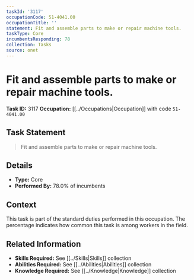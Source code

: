 ```yaml
---
taskId: '3117'
occupationCode: 51-4041.00
occupationTitle: ''
statement: Fit and assemble parts to make or repair machine tools.
taskType: Core
incumbentsResponding: 78
collection: Tasks
source: onet
---
```

# Fit and assemble parts to make or repair machine tools.

**Task ID:** 3117
**Occupation:** [[../Occupations|Occupation]] with code `51-4041.00`

## Task Statement

> Fit and assemble parts to make or repair machine tools.

## Details

- **Type:** Core
- **Performed By:** 78.0% of incumbents

## Context

This task is part of the standard duties performed in this occupation. The percentage indicates how common this task is among workers in the field.

## Related Information

- **Skills Required:** See [[../Skills|Skills]] collection
- **Abilities Required:** See [[../Abilities|Abilities]] collection
- **Knowledge Required:** See [[../Knowledge|Knowledge]] collection
